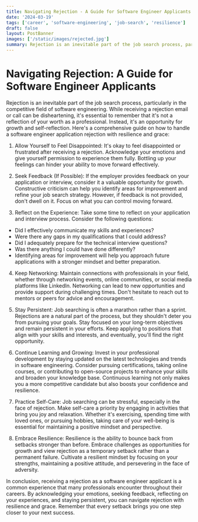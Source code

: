 ```yaml
---
title: Navigating Rejection - A Guide for Software Engineer Applicants
date: '2024-03-19'
tags: ['career', 'software-engineering', 'job-search', 'resilience']
draft: false
layout: PostBanner
images: ['/static/images/rejected.jpg']
summary: Rejection is an inevitable part of the job search process, particularly in the competitive field of software engineering.
---
```


# Navigating Rejection: A Guide for Software Engineer Applicants

Rejection is an inevitable part of the job search process, particularly in the competitive field of software engineering. While receiving a rejection email or call can be disheartening, it's essential to remember that it's not a reflection of your worth as a professional. Instead, it's an opportunity for growth and self-reflection. Here's a comprehensive guide on how to handle a software engineer application rejection with resilience and grace:

1. Allow Yourself to Feel Disappointed:
It's okay to feel disappointed or frustrated after receiving a rejection. Acknowledge your emotions and give yourself permission to experience them fully. Bottling up your feelings can hinder your ability to move forward effectively.

2. Seek Feedback (If Possible):
If the employer provides feedback on your application or interview, consider it a valuable opportunity for growth. Constructive criticism can help you identify areas for improvement and refine your job search strategy. However, if feedback is not provided, don't dwell on it. Focus on what you can control moving forward.

3. Reflect on the Experience:
Take some time to reflect on your application and interview process. Consider the following questions:

- Did I effectively communicate my skills and experiences?
- Were there any gaps in my qualifications that I could address?
- Did I adequately prepare for the technical interview questions?
- Was there anything I could have done differently?
- Identifying areas for improvement will help you approach future applications with a stronger mindset and better preparation.

4. Keep Networking:
Maintain connections with professionals in your field, whether through networking events, online communities, or social media platforms like LinkedIn. Networking can lead to new opportunities and provide support during challenging times. Don't hesitate to reach out to mentors or peers for advice and encouragement.

5. Stay Persistent:
Job searching is often a marathon rather than a sprint. Rejections are a natural part of the process, but they shouldn't deter you from pursuing your goals. Stay focused on your long-term objectives and remain persistent in your efforts. Keep applying to positions that align with your skills and interests, and eventually, you'll find the right opportunity.

6. Continue Learning and Growing:
Invest in your professional development by staying updated on the latest technologies and trends in software engineering. Consider pursuing certifications, taking online courses, or contributing to open-source projects to enhance your skills and broaden your knowledge base. Continuous learning not only makes you a more competitive candidate but also boosts your confidence and resilience.

7. Practice Self-Care:
Job searching can be stressful, especially in the face of rejection. Make self-care a priority by engaging in activities that bring you joy and relaxation. Whether it's exercising, spending time with loved ones, or pursuing hobbies, taking care of your well-being is essential for maintaining a positive mindset and perspective.

8. Embrace Resilience:
Resilience is the ability to bounce back from setbacks stronger than before. Embrace challenges as opportunities for growth and view rejection as a temporary setback rather than a permanent failure. Cultivate a resilient mindset by focusing on your strengths, maintaining a positive attitude, and persevering in the face of adversity.

In conclusion, receiving a rejection as a software engineer applicant is a common experience that many professionals encounter throughout their careers. By acknowledging your emotions, seeking feedback, reflecting on your experiences, and staying persistent, you can navigate rejection with resilience and grace. Remember that every setback brings you one step closer to your next success.
